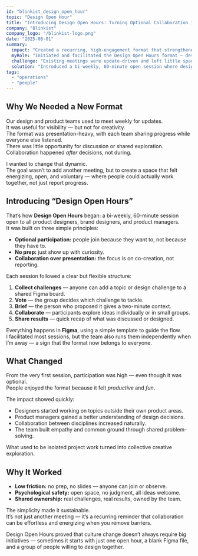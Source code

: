 ```yaml
---
id: "blinkist_design_open_hour"
topic: "Design Open Hour"
title: "Introducing Design Open Hours: Turning Optional Collaboration into a Team Habit"
company: "Blinkist"
company_logo: "/blinkist-logo.png"
date: "2025-08-01"
summary:
  impact: "Created a recurring, high-engagement format that strengthened collaboration between designers and product managers and built a culture of shared problem-solving."
  myRole: "Initiated and facilitated the Design Open Hours format — designing the structure, running sessions, and establishing it as a self-sustaining practice within the team."
  challenge: "Existing meetings were update-driven and left little space for creative collaboration or early-stage problem-solving across disciplines."
  solution: "Introduced a bi-weekly, 60-minute open session where designers and product managers collaboratively tackled real challenges using a lightweight Figma setup — no slides, no prep, no hierarchy."
tags:
  - "operations"
  - "people"
---
```


## Why We Needed a New Format

Our design and product teams used to meet weekly for updates.  
It was useful for visibility — but not for creativity.  
The format was presentation-heavy, with each team sharing progress while everyone else listened.  
There was little opportunity for discussion or shared exploration. Collaboration happened _after_ decisions, not during.

I wanted to change that dynamic.  
The goal wasn’t to add another meeting, but to create a space that felt energizing, open, and voluntary — where people could actually work together, not just report progress.

## Introducing “Design Open Hours”

That’s how **Design Open Hours** began: a bi-weekly, 60-minute session open to all product designers, brand designers, and product managers.  
It was built on three simple principles:

- **Optional participation:** people join because they want to, not because they have to.
- **No prep:** just show up with curiosity.
- **Collaboration over presentation:** the focus is on co-creation, not reporting.

Each session followed a clear but flexible structure:

1. **Collect challenges** — anyone can add a topic or design challenge to a shared Figma board.
2. **Vote** — the group decides which challenge to tackle.
3. **Brief** — the person who proposed it gives a two-minute context.
4. **Collaborate** — participants explore ideas individually or in small groups.
5. **Share results** — quick recap of what was discussed or designed.

Everything happens in **Figma**, using a simple template to guide the flow.  
I facilitated most sessions, but the team also runs them independently when I’m away — a sign that the format now belongs to everyone.

<ArticleImage
  src="/case-studies/blinkist-open-hour-template.png"
  alt="Design Open Hour template"
  caption="A simple template to kick it off"
  size="large"
/>

## What Changed

From the very first session, participation was high — even though it was optional.  
People enjoyed the format because it felt _productive_ and _fun_.

The impact showed quickly:

- Designers started working on topics outside their own product areas.
- Product managers gained a better understanding of design decisions.
- Collaboration between disciplines increased naturally.
- The team built empathy and common ground through shared problem-solving.

What used to be isolated project work turned into collective creative exploration.

<ArticleImage
  src="/case-studies/blinkist-open-hour-result.png"
  alt="Design Open Hour figma file"
  caption="Ideas come to life — together"
  size="large"
/>

## Why It Worked

- **Low friction:** no prep, no slides — anyone can join or observe.
- **Psychological safety:** open space, no judgment, all ideas welcome.
- **Shared ownership:** real challenges, real results, owned by the team.

The simplicity made it sustainable.  
It’s not just another meeting — it’s a recurring reminder that collaboration can be effortless and energizing when you remove barriers.

Design Open Hours proved that culture change doesn’t always require big initiatives — sometimes it starts with just one open hour, a blank Figma file, and a group of people willing to design together.
